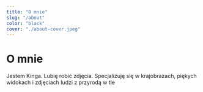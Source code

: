 ```yaml
---
title: "O mnie"
slug: "/about"
color: "black"
cover: "./about-cover.jpeg"
---
```


# O mnie

Jestem Kinga. Lubię robić zdjęcia. Specjalizuję się w krajobrazach, piękych widokach i zdjęciach ludzi z przyrodą w tle